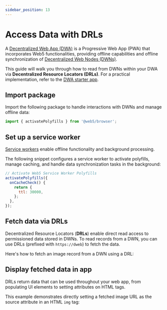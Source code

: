 ```yaml
---
sidebar_position: 13
---
```



# Access Data with DRLs

A [Decentralized Web App (DWA)](/blog/dwas-vs-pwas) is a Progressive Web App (PWA) that incorporates Web5 functionalities, providing offline capabilities and offline synchronization of [Decentralized Web Nodes (DWNs)](/docs/web5/decentralized-web-nodes/what-are-dwns/). 

This guide will walk you through how to read from DWNs within your DWA via **Decentralized Resource Locators (DRLs)**. For a practical implementation, refer to the [DWA starter app](https://github.com/TBD54566975/dwa-starter).

## Import package

Import the following package to handle interactions with DWNs and manage offline data:

```js
import { activatePolyfills } from '@web5/browser';
```

## Set up a service worker
[Service workers](https://web.dev/learn/pwa/service-workers) enable offline functionality and background processing.

The following snippet configures a service worker to activate polyfills, manage caching, and handle data synchronization tasks in the background:

```js
// Activate Web5 Service Worker Polyfills
activatePolyfills({
  onCacheCheck() {
    return {
      ttl: 30000,
    };
  },
});
```

## Fetch data via DRLs

Decentralized Resource Locators (**DRLs**) enable direct read access to permissioned data stored in DWNs. To read records from a DWN, you can use DRLs (prefixed with `https://dweb`) to fetch the data. 

Here's how to fetch an image record from a DWN using a DRL:

<CodeSnippet snippetName="drlFetchReadRecord"/>

## Display fetched data in app

DRLs return data that can be used throughout your web app, from populating UI elements to setting attributes on HTML tags. 

This example demonstrates directly setting a fetched image URL as the source attribute in an HTML `img` tag:

<CodeSnippet snippetName="renderImageUrlTag"/>

